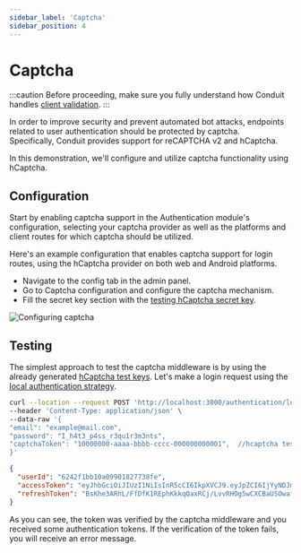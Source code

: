 ```yaml
---
sidebar_label: 'Captcha'
sidebar_position: 4
---
```


# Captcha

:::caution
Before proceeding, make sure you fully understand how Conduit handles [client validation](../../router/security#client-validation).
:::

In order to improve security and prevent automated bot attacks, endpoints related to user authentication should be protected by captcha.<br />
Specifically, Conduit provides support for reCAPTCHA v2 and hCaptcha.

In this demonstration, we'll configure and utilize captcha functionality using hCaptcha.

## Configuration

Start by enabling captcha support in the Authentication module's configuration, selecting your captcha provider as well as the platforms and client routes for which captcha should be utilized.

Here's an example configuration that enables captcha support for login routes, using the hCaptcha provider on both web and Android platforms.

- Navigate to the config tab in the admin panel.
- Go to Captcha configuration and configure the captcha mechanism.
- Fill the secret key section with the [testing hCaptcha secret key](https://docs.hcaptcha.com/#integration-testing-test-keys).

![Configuring captcha](/v0.15/modules/authentication/tutorials/configure_captcha.png)

## Testing

The simplest approach to test the captcha middleware is by using the already generated [hCaptcha test keys](https://docs.hcaptcha.com/#integration-testing-test-keys).
Let's make a login request using the [local authentication strategy](./local).

``` bash title="Request"
curl --location --request POST 'http://localhost:3000/authentication/local' \
--header 'Content-Type: application/json' \
--data-raw '{
"email": "example@mail.com",
"password": "I_h4t3_p4ss_r3qu1r3m3nts",
"captchaToken": "10000000-aaaa-bbbb-cccc-000000000001",  //hcaptcha test token
}'
```

``` json title="Response"
{
  "userId": "6242f1bb10a09901827738fe",
  "accessToken": "eyJhbGciOiJIUzI1NiIsInR5cCI6IkpXVCJ9.eyJpZCI6IjYyNDJmMWJiMTBhMDk5MDE4Mjc3MzhmZSIsImlhdCI6MTY0ODU1NDUyNywiZXhwIjoxNzM0OTU0NTI3fQ.Fjqa7ORBBF2giwG7OgiWr2HMgHDL7R6ddFq2E730Djc",
  "refreshToken": "BsKhe3ARhL/FfDfK1REphKkkqQaxRCj/LvvRHOg5wCXCBaUSOwafRHyFYIttaORY/NmHS7NAuT6+knBQegVOwQ=="
}
```

As you can see, the token was verified by the captcha middleware and you received some authentication tokens.
If the verification of the token fails, you will receive an error message.
